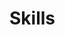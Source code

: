 # Skills

\begin{cvskills}
  \cvskill
    {laboratory}
    {Microprobe mount preparation, δ18O and δ13C measurement of carbonates using Cameca IMS-1280 ion microprobe, trace element measurement using Cameca electron microprobe, scanning electron microscopy using cathodoluminescence, backscattered electron, electron backscattered diffraction, and energy dispersive spectrometry. δ44/40Ca measurement using Thermo Scientific Triton multi-collector thermal ionization mass spectrometer. White-light profilometer. Vertebrate and microfossil fossil preparation.}

  \cvskill
    {programming/computing:}
    {R; SQL; Inkscape; GIMP; QGIS}

  \cvskill
    {teaching:}
    {Active learning; backwards-design; online learning.}

\end{cvskills}
